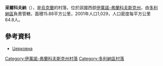 {{coord|49|0|9|N|23|47|10|E|scale:30000|display=title}}

'''采爾科夫納'''（{{lang-uk|Церковна}}），是[[烏克蘭|烏克蘭]]的村落，位於該國西部[[伊萬諾-弗蘭科夫斯克州|伊萬諾-弗蘭科夫斯克州]]，由[[多利納區|多利納區]]負責管轄，面積15.88平方公里，2001年人口1,029，人口密度每平方公里64.8人。

==參考資料==
*[http://gska2.rada.gov.ua/pls/z7502/A005?rdat1=13.12.2009&rf7571=13555 Церковна]{{dead link|date=2018年4月 |bot=InternetArchiveBot |fix-attempted=yes }}
{{IvanoFrankivsk-geo-stub}}
{{DEFAULTSORT:Церковна}}
[[Category:伊萬諾-弗蘭科夫斯克州村落|Category:伊萬諾-弗蘭科夫斯克州村落]]
[[Category:多利納區村落|Category:多利納區村落]]